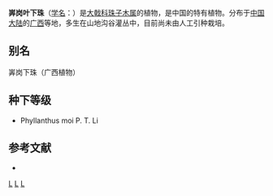 {{Speciesbox 
| genus = Phyllanthodendron
| species = moi
| authority = ([[李秉滔|P. T. Li]]) [[李秉滔|P. T. Li]]
| synonyms = * ''Phyllanthus moi''
}}
'''㟖岗叶下珠'''（[[学名|学名]]：{{lang|la|''Phyllanthodendron moi''}}）是[[大戟科|大戟科]][[珠子木属|珠子木属]]的植物，是中国的特有植物。分布于[[中国大陆|中国大陆]]的[[广西|广西]]等地，多生在山地沟谷灌丛中，目前尚未由人工引种栽培。

== 别名 ==
㟖岗下珠（广西植物）

== 种下等级 ==
* Phyllanthus moi P. T. Li

== 参考文献 ==
<div class="references-small">
* {{cite web| url =http://www.bioinfo.cn/db05/KmzwSpecies.php?action=view&id=8155| title =㟖岗叶下珠| work =《中国高等植物数据库全库》| publisher =中国科学院微生物研究所| author =昆明植物研究所| accessdate =2009-02-21| deadurl =yes| archiveurl =https://web.archive.org/web/20160305055002/http://www.bioinfo.cn/db05/KmzwSpecies.php?action=view&id=8155| archivedate =2016-03-05}}
</div>
{{Taxonbar|from=Q10863758}}

[[Category:珠子木属|L]]
[[Category:中國特有植物|L]]
[[Category:广西植物|L]]